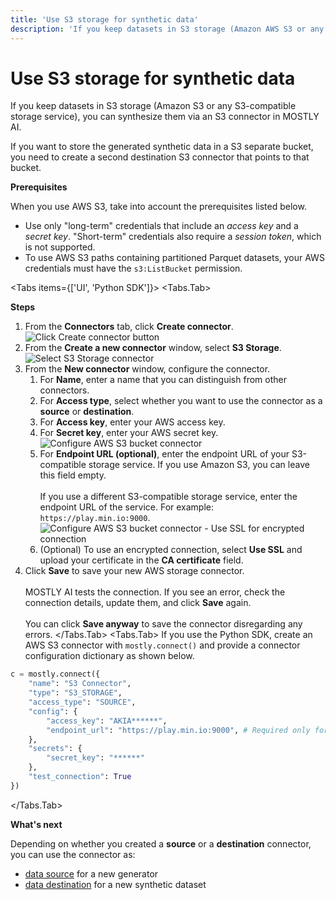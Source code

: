```yaml
---
title: 'Use S3 storage for synthetic data'
description: 'If you keep datasets in S3 storage (Amazon AWS S3 or any S3-compatible storage service), you can synthesize them via an S3 connector in MOSTLY AI. If you want to store the generated synthetic data in a separate S3 bucket, you need to create a second destination S3 connector that points to that bucket.'
---
```



# Use S3 storage for synthetic data

If you keep datasets in S3 storage (Amazon S3 or any S3-compatible storage service), you can synthesize them via an S3 connector in MOSTLY AI.

If you want to store the generated synthetic data in a S3 separate bucket, you need to create a second destination S3 connector that points to that bucket.

**Prerequisites**

When you use AWS S3, take into account the prerequisites listed below.

* Use only "long-term" credentials that include an _access key_ and a _secret key_. "Short-term" credentials also require a _session token_, which is not supported.
* To use AWS S3 paths containing partitioned Parquet datasets, your AWS credentials must have the `s3:ListBucket` permission.

<Tabs items={['UI', 'Python SDK']}>
<Tabs.Tab>

**Steps**

1. From the **Connectors** tab, click **Create connector**.
    <Image 
        src="/docs/docimages/connectors/create-connector-01-click.webp"
        alt="Click Create connector button"
        width={800}
        height={500}
    />
2. From the **Create a new connector** window, select **S3 Storage**.
    <Image
        src="/docs/docimages/connectors/s3/create-connector-02-select-s3-storage.webp"
        alt="Select S3 Storage connector"
        width={800}
        height={500}
    />
3. From the **New connector** window, configure the connector.
    1. For **Name**, enter a name that you can distinguish from other connectors.
    2. For **Access type**, select whether you want to use the connector as a **source** or **destination**.
    3. For **Access key**, enter your AWS access key.
    4. For **Secret key**, enter your AWS secret key.
        <Image
            src="/docs/docimages/connectors/s3/create-connector-03-configure-aws-bucket.webp"
            alt="Configure AWS S3 bucket connector"
            width={300}
            height={500}
        />
    5. For **Endpoint URL (optional)**, enter the endpoint URL of your S3-compatible storage service.
        <Callout>
        If you use Amazon S3, you can leave this field empty.<br /><br />
        If you use a different S3-compatible storage service, enter the endpoint URL of the service. For example: `https://play.min.io:9000`.
        </Callout>
        <Image
            src="/docs/docimages/connectors/s3/create-connector-04-use-ssl.webp"
            alt="Configure AWS S3 bucket connector - Use SSL for encrypted connection"
            width={300}
            height={500}
        />
    6. (Optional) To use an encrypted connection, select **Use SSL** and upload your certificate in the **CA certificate** field.
4. Click **Save** to save your new AWS storage connector.<br /><br />
    MOSTLY AI tests the connection. If you see an error, check the connection details, update them, and click **Save** again.<br /><br />
    You can click **Save anyway** to save the connector disregarding any errors.
</Tabs.Tab>
<Tabs.Tab>
If you use the Python SDK, create an AWS S3 connector with `mostly.connect()` and provide a connector configuration dictionary as shown below.
```python copy filename="python" {3}
c = mostly.connect({
    "name": "S3 Connector",
    "type": "S3_STORAGE",
    "access_type": "SOURCE",
    "config": {
        "access_key": "AKIA******",
        "endpoint_url": "https://play.min.io:9000", # Required only for S3-compatible storage services
    },
    "secrets": {
        "secret_key": "******"
    },
    "test_connection": True
})
```
</Tabs.Tab>
</Tabs>

**What's next**

Depending on whether you created a **source** or a **destination** connector, you can use the connector as:

* [data source](../use/data-source) for a new generator
* [data destination](../use/data-destination) for a new synthetic dataset